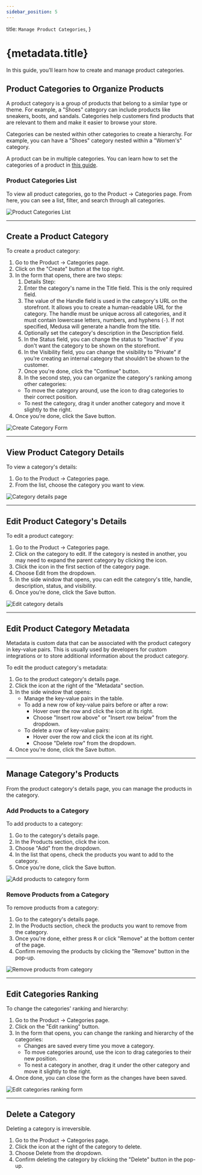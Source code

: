 ```yaml
---
sidebar_position: 5
---
```



  title: `Manage Product Categories`,
}

# {metadata.title}

In this guide, you’ll learn how to create and manage product categories.

## Product Categories to Organize Products

A product category is a group of products that belong to a similar type or theme. For example, a "Shoes" category can include products like sneakers, boots, and sandals. Categories help customers find products that are relevant to them and make it easier to browse your store.

Categories can be nested within other categories to create a hierarchy. For example, you can have a "Shoes" category nested within a "Women's" category.

A product can be in multiple categories. You can learn how to set the categories of a product in [this guide](../edit/page.mdx#manage-product-organization).

### Product Categories List

To view all product categories, go to the Product → Categories page. From here, you can see a list, filter, and search through all categories.

![Product Categories List](https://res.cloudinary.com/dza7lstvk/image/upload/v1739874267/User%20Guide/Screenshot_2025-02-18_at_12.24.12_PM_y9ua61.png)

---

## Create a Product Category

To create a product category:

1. Go to the Product → Categories page.
2. Click on the "Create" button at the top right.
3. In the form that opens, there are two steps:
    1. Details Step:
      1. Enter the category's name in the Title field. This is the only required field.
      2. The value of the Handle field is used in the category's URL on the storefront. It allows you to create a human-readable URL for the category. The handle must be unique across all categories, and it must contain lowercase letters, numbers, and hyphens (`-`). If not specified, Medusa will generate a handle from the title.
      3. Optionally set the category's description in the Description field.
      4. In the Status field, you can change the status to "Inactive" if you don't want the category to be shown on the storefront.
      5. In the Visibility field, you can change the visibility to "Private" if you’re creating an internal category that shouldn’t be shown to the customer.
      6. Once you're done, click the "Continue" button.
    2. In the second step, you can organize the category's ranking among other categories:
      - To move the category around, use the <InlineIcon Icon={DotsSix} alt="drag" /> icon to drag categories to their correct position.
      - To nest the category, drag it under another category and move it slightly to the right.
4. Once you’re done, click the Save button.

![Create Category Form](https://res.cloudinary.com/dza7lstvk/image/upload/v1739874884/User%20Guide/Screenshot_2025-02-18_at_12.30.06_PM_z53wwi.png)

---

## View Product Category Details

To view a category's details:

1. Go to the Product → Categories page.
2. From the list, choose the category you want to view.

![Category details page](https://res.cloudinary.com/dza7lstvk/image/upload/v1739874959/User%20Guide/Screenshot_2025-02-18_at_12.35.43_PM_wfijxl.png)

---

## Edit Product Category's Details

To edit a product category:

1. Go to the Product → Categories page.
2. Click on the category to edit. If the category is nested in another, you may need to expand the parent category by clicking the <InlineIcon Icon={TriangleRightMini} alt="expand" /> icon.
3. Click the <InlineIcon Icon={EllipsisHorizontal} alt="three-dots" /> icon in the first section of the category page.
4. Choose Edit from the dropdown.
4. In the side window that opens, you can edit the category's title, handle, description, status, and visibility.
5. Once you’re done, click the Save button.

![Edit category details](https://res.cloudinary.com/dza7lstvk/image/upload/v1739875051/User%20Guide/Screenshot_2025-02-18_at_12.37.20_PM_onbpgn.png)

---

## Edit Product Category Metadata

Metadata is custom data that can be associated with the product category in key-value pairs. This is usually used by developers for custom integrations or to store additional information about the product category.

To edit the product category's metadata:

1. Go to the product category's details page.
2. Click the <InlineIcon Icon={ArrowUpRightOnBox} alt="arrow" /> icon at the right of the "Metadata" section.
3. In the side window that opens:
    - Manage the key-value pairs in the table.
    - To add a new row of key-value pairs before or after a row:
        - Hover over the row and click the <InlineIcon Icon={EllipsisVertical} alt="three-dots" /> icon at its right.
        - Choose "Insert row above" or "Insert row below" from the dropdown.
    - To delete a row of key-value pairs:
        - Hover over the row and click the <InlineIcon Icon={EllipsisVertical} alt="three-dots" /> icon at its right.
        - Choose "Delete row" from the dropdown.
4. Once you're done, click the Save button.

---

## Manage Category's Products

From the product category's details page, you can manage the products in the category.

### Add Products to a Category

To add products to a category:

1. Go to the category's details page.
2. In the Products section, click the <InlineIcon Icon={EllipsisHorizontal} alt="three-dots" /> icon.
3. Choose "Add" from the dropdown.
4. In the list that opens, check the products you want to add to the category.
5. Once you’re done, click the Save button.

![Add products to category form](https://res.cloudinary.com/dza7lstvk/image/upload/v1739875239/User%20Guide/Screenshot_2025-02-18_at_12.40.28_PM_ffenap.png)

### Remove Products from a Category

To remove products from a category:

1. Go to the category's details page.
2. In the Products section, check the products you want to remove from the category.
3. Once you're done, either press <Kbd>R</Kbd> or click "Remove" at the bottom center of the page.
4. Confirm removing the products by clicking the "Remove" button in the pop-up.

![Remove products from category](https://res.cloudinary.com/dza7lstvk/image/upload/v1739875474/User%20Guide/Screenshot_2025-02-18_at_12.44.16_PM_vji2v1.png)

---

## Edit Categories Ranking

To change the categories' ranking and hierarchy:

1. Go to the Product → Categories page.
2. Click on the "Edit ranking" button.
3. In the form that opens, you can change the ranking and hierarchy of the categories:
    - Changes are saved every time you move a category.
    - To move categories around, use the <InlineIcon Icon={DotsSix} alt="drag" /> icon to drag categories to their new position.
    - To nest a category in another, drag it under the other category and move it slightly to the right.
4. Once done, you can close the form as the changes have been saved.

![Edit categories ranking form](https://res.cloudinary.com/dza7lstvk/image/upload/v1739875802/User%20Guide/Screenshot_2025-02-18_at_12.49.47_PM_s3lnpc.png)

---

## Delete a Category

<Note type="warning">

Deleting a category is irreversible.

</Note>

1. Go to the Product → Categories page.
2. Click the <InlineIcon Icon={EllipsisHorizontal} alt="three-dots" /> icon at the right of the category to delete.
3. Choose Delete from the dropdown.
4. Confirm deleting the category by clicking the "Delete" button in the pop-up.
